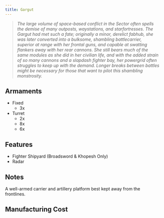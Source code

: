 ```yaml
---
title: Gargut
---
```



> *The large volume of space-based conflict in the Sector often spells the demise of many outposts, waystations, and starfortresses. The Gargut had met such a fate; originally a minor, derelict fabhub, she was later converted into a bulksome, shambling battlecarrier, superior at range with her frontal guns, and capable at swatting flankers away with her rear cannons. She still bears much of the same modules as she did in her civilian life, and with the added strain of so many cannons and a slapdash fighter bay, her powergrid often struggles to keep up with the demand. Longer breaks between battles might be necessary for those that want to pilot this shambling monstrosity.*


## Armaments

* Fixed 
  * 3x <ShipWeapon weaponID="Type99Artillery" />
* Turret 
  * 2x <ShipWeapon weaponID="FlakCannonTurret" />
  * 8x <ShipWeapon weaponID="WeaponTurretPDT" />
  * 6x <ShipWeapon weaponID="WeaponTurretNeedler" />


## Features

* Fighter Shipyard (Broadsword & Khopesh Only)
* Radar


## Notes

A well-armed carrier and artillery platform best kept away from the frontlines.


## Manufacturing Cost

<ShipManufacturingCost shipName={frontmatter.title} />